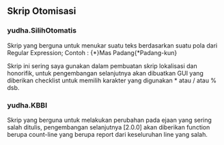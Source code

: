 == Skrip Otomisasi ==

=== yudha.SilihOtomatis ===

Skrip yang berguna untuk menukar suatu teks berdasarkan suatu pola dari Regular Expression;
Contoh : {*}Mas Padang{*Padang-kun}

Skrip ini sering saya gunakan dalam pembuatan skrip lokalisasi dan honorifik, untuk pengembangan selanjutnya akan dibuatkan GUI yang diberikan checklist untuk memilih karakter yang digunakan * atau / atau % dsb.

=== yudha.KBBI ===

Skrip yang berguna untuk melakukan perubahan pada ejaan yang sering salah ditulis, pengembangan selanjutnya [2.0.0] akan diberikan function berupa count-line yang berupa report dari keseluruhan line yang salah.
